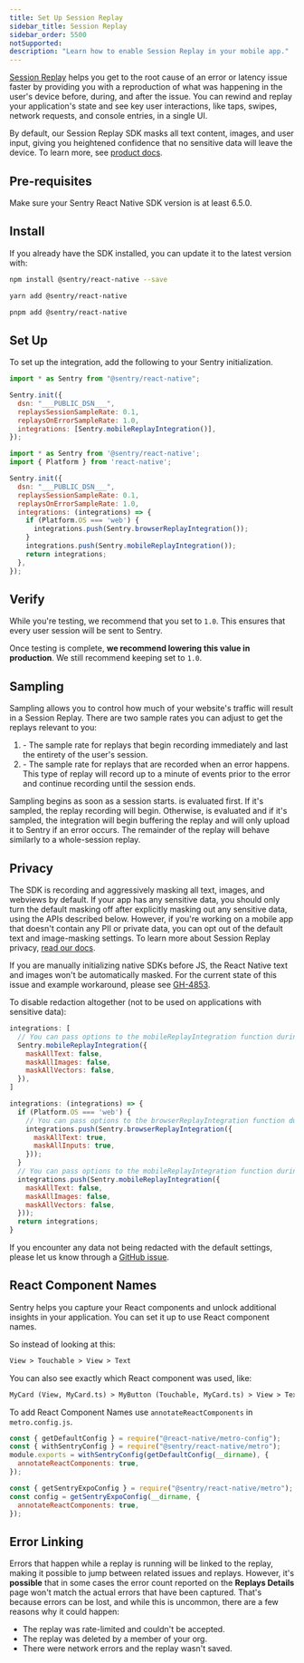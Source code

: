 ```yaml
---
title: Set Up Session Replay
sidebar_title: Session Replay
sidebar_order: 5500
notSupported:
description: "Learn how to enable Session Replay in your mobile app."
---
```


[Session Replay](/product/explore/session-replay/) helps you get to the root cause of an error or latency issue faster by providing you with a reproduction of what was happening in the user's device before, during, and after the issue. You can rewind and replay your application's state and see key user interactions, like taps, swipes, network requests, and console entries, in a single UI.

By default, our Session Replay SDK masks all text content, images, and user input, giving you heightened confidence that no sensitive data will leave the device. To learn more, see [product docs](/product/explore/session-replay/).

## Pre-requisites

Make sure your Sentry React Native SDK version is at least 6.5.0.

## Install

If you already have the SDK installed, you can update it to the latest version with:

```bash {tabTitle:npm}
npm install @sentry/react-native --save
```

```bash {tabTitle:yarn}
yarn add @sentry/react-native
```

```bash {tabTitle:pnpm}
pnpm add @sentry/react-native
```

## Set Up

To set up the integration, add the following to your Sentry initialization.

```javascript {tabTitle:Mobile}
import * as Sentry from "@sentry/react-native";

Sentry.init({
  dsn: "___PUBLIC_DSN___",
  replaysSessionSampleRate: 0.1,
  replaysOnErrorSampleRate: 1.0,
  integrations: [Sentry.mobileReplayIntegration()],
});
```

```javascript {tabTitle:Browser}
import * as Sentry from '@sentry/react-native';
import { Platform } from 'react-native';

Sentry.init({
  dsn: "___PUBLIC_DSN___",
  replaysSessionSampleRate: 0.1,
  replaysOnErrorSampleRate: 1.0,
  integrations: (integrations) => {
    if (Platform.OS === 'web') {
      integrations.push(Sentry.browserReplayIntegration());
    }
    integrations.push(Sentry.mobileReplayIntegration());
    return integrations;
  },
});
```

## Verify

While you're testing, we recommend that you set <PlatformIdentifier name="replays-session-sample-rate" /> to `1.0`. This ensures that every user session will be sent to Sentry.

Once testing is complete, **we recommend lowering this value in production**. We still recommend keeping <PlatformIdentifier name="replays-on-error-sample-rate" /> set to `1.0`.

## Sampling

Sampling allows you to control how much of your website's traffic will result in a Session Replay. There are two sample rates you can adjust to get the replays relevant to you:

1. <PlatformIdentifier name="replays-session-sample-rate" /> - The sample rate for
   replays that begin recording immediately and last the entirety of the user's session.
2. <PlatformIdentifier name="replays-on-error-sample-rate" /> - The sample rate for
   replays that are recorded when an error happens. This type of replay will record
   up to a minute of events prior to the error and continue recording until the session
   ends.

Sampling begins as soon as a session starts. <PlatformIdentifier name="replays-session-sample-rate" /> is evaluated first. If it's sampled, the replay recording will begin. Otherwise, <PlatformIdentifier name="replays-on-error-sample-rate" /> is evaluated and if it's sampled, the integration will begin buffering the replay and will only upload it to Sentry if an error occurs. The remainder of the replay will behave similarly to a whole-session replay.

## Privacy

The SDK is recording and aggressively masking all text, images, and webviews by default. If your app has any sensitive data, you should only turn the default masking off after explicitly masking out any sensitive data, using the APIs described below.
However, if you're working on a mobile app that doesn't contain any PII or private data, you can opt out of the default text and image-masking settings. To learn more about Session Replay privacy, [read our docs](/platforms/react-native/session-replay/privacy/).


<Alert level="warning">

If you are manually initializing native SDKs before JS, the React Native text and images won't be automatically masked. For the current state of this issue and example workaround, please see [GH-4853](https://github.com/getsentry/sentry-react-native/issues/4853).

</Alert>

To disable redaction altogether (not to be used on applications with sensitive data):

```javascript {tabTitle:Mobile}
integrations: [
  // You can pass options to the mobileReplayIntegration function during init:
  Sentry.mobileReplayIntegration({
    maskAllText: false,
    maskAllImages: false,
    maskAllVectors: false,
  }),
]
```

```javascript {tabTitle:Browser}
integrations: (integrations) => {
  if (Platform.OS === 'web') {
    // You can pass options to the browserReplayIntegration function during init:
    integrations.push(Sentry.browserReplayIntegration({
      maskAllText: true,
      maskAllInputs: true,
    }));
  }
  // You can pass options to the mobileReplayIntegration function during init:
  integrations.push(Sentry.mobileReplayIntegration({
    maskAllText: false,
    maskAllImages: false,
    maskAllVectors: false,
  }));
  return integrations;
}
```

<Alert>

If you encounter any data not being redacted with the default settings, please let us know through a [GitHub issue](https://github.com/getsentry/sentry-react-native/issues/new?assignees=&labels=Platform%3A+React-Native%2CType%3A+%F0%9F%AA%B2+Bug&projects=&template=BUG_REPORT.md).

</Alert>

## React Component Names

Sentry helps you capture your React components and unlock additional insights in your application. You can set it up to use React component names.

So instead of looking at this:

```html {tabTitle:Generic Components}
View > Touchable > View > Text
```

You can also see exactly which React component was used, like:

```html {tabTitle:React Components}
MyCard (View, MyCard.ts) > MyButton (Touchable, MyCard.ts) > View > Text
```

To add React Component Names use `annotateReactComponents` in `metro.config.js`.

```js {tabTitle: React Native}
const { getDefaultConfig } = require("@react-native/metro-config");
const { withSentryConfig } = require("@sentry/react-native/metro");
module.exports = withSentryConfig(getDefaultConfig(__dirname), {
  annotateReactComponents: true,
});
```

```js {tabTitle: Expo}
const { getSentryExpoConfig } = require("@sentry/react-native/metro");
const config = getSentryExpoConfig(__dirname, {
  annotateReactComponents: true,
});
```

## Error Linking

Errors that happen while a replay is running will be linked to the replay, making it possible to jump between related issues and replays. However, it's **possible** that in some cases the error count reported on the **Replays Details** page won't match the actual errors that have been captured. That's because errors can be lost, and while this is uncommon, there are a few reasons why it could happen:

- The replay was rate-limited and couldn't be accepted.
- The replay was deleted by a member of your org.
- There were network errors and the replay wasn't saved.
